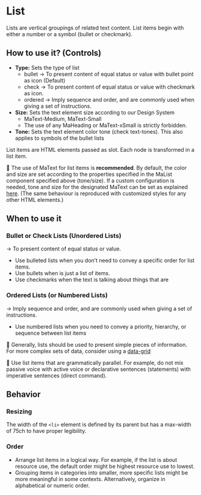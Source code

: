 # List

Lists are vertical groupings of related text content. List items begin with either a number or a symbol (bullet or checkmark).

## How to use it? (Controls)

- **Type:** Sets the type of list
    - bullet → To present content of equal status or value with bullet point as icon (Default)
    - check → To present content of equal status or value with checkmark as icon.
    - ordered → Imply sequence and order, and are commonly used when giving a set of instructions.
- **Size:** Sets the text element size according to our Design System
    - MaText-Medium, MaText-Small
    - The use of any MaHeading or MaText-xSmall is strictly forbidden.
- **Tone:** Sets the text element color tone (check text-tones). This also applies to symbols of the bullet lists

List items are HTML elements passed as slot. Each node is transformed in a list item.

👀 The use of MaText for list items is **recommended**. By default, the color and size are set according to the properties specified in the MaList component specified above (tone/size). If a custom configuration is needed, tone and size for the designated MaText can be set as explained [here](https://holaluz.github.io/margarita/?path=/story/components-text--text).
(The same behaviour is reproduced with customized styles for any other HTML elements.)

## When to use it

### Bullet or Check Lists  (Unordered Lists)

→ To present content of equal status or value.

- Use bulleted lists when you don’t need to convey a specific order for list items.
- Use bullets when is just a list of items.
- Use checkmarks when the text is talking about things that are

### Ordered Lists (or Numbered Lists)

→ Imply sequence and order, and are commonly used when giving a set of instructions.

- Use numbered lists when you need to convey a priority, hierarchy, or sequence between list items

👀 Generally, lists should be used to present simple pieces of information. For more complex sets of data, consider using a [data-grid](https://holaluz.github.io/margarita/?path=/story/components-datagrid--datagrid)

👀 Use list items that are grammatically parallel. For example, do not mix passive voice with active voice or declarative sentences (statements) with imperative sentences (direct command).


## Behavior


### Resizing

The width of the `<li>` element is defined by its parent but has a max-width of 75ch to have proper legibility.

### Order

- Arrange list items in a logical way. For example, if the list is about resource use, the default order might be highest resource use to lowest.
- Grouping items in categories into smaller, more specific lists might be more meaningful in some contexts. Alternatively, organize in alphabetical or numeric order.
